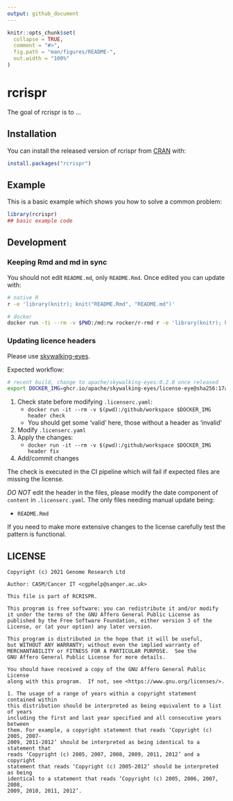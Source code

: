 ```yaml
---
output: github_document
---
```


<!-- README.md is generated from README.Rmd. Please edit that file -->

```r
knitr::opts_chunk$set(
  collapse = TRUE,
  comment = "#>",
  fig.path = "man/figures/README-",
  out.width = "100%"
)
```

# rcrispr

<!-- badges: start -->
<!-- badges: end -->

The goal of rcrispr is to ...

## Installation

You can install the released version of rcrispr from [CRAN](https://CRAN.R-project.org) with:

``` r
install.packages("rcrispr")
```

## Example

This is a basic example which shows you how to solve a common problem:

```r
library(rcrispr)
## basic example code
```

## Development

### Keeping Rmd and md in sync

You should not edit `README.md`, only `README.Rmd`.  Once edited you can update with:

```bash
# native R
r -e 'library(knitr); knit("README.Rmd", "README.md")'

# docker
docker run -ti --rm -v $PWD:/md:rw rocker/r-rmd r -e 'library(knitr); knit("/md/README.Rmd", "/md/README.md")'
```

### Updating licence headers

Please use [skywalking-eyes](https://github.com/apache/skywalking-eyes).

Expected workflow:

```bash
# recent build, change to apache/skywalking-eyes:0.2.0 once released
export DOCKER_IMG=ghcr.io/apache/skywalking-eyes/license-eye@sha256:17a4e86591c9908c8e76531943d5522881a82a33580ad7bdf36938517ef25aa9
```

1. Check state before modifying `.licenserc.yaml`:
   - `docker run -it --rm -v $(pwd):/github/workspace $DOCKER_IMG header check`
   - You should get some 'valid' here, those without a header as 'invalid'
1. Modify `.licenserc.yaml`
1. Apply the changes:
   - `docker run -it --rm -v $(pwd):/github/workspace $DOCKER_IMG header fix`
1. Add/commit changes

The check is executed in the CI pipeline which will fail if expected files are missing the license.

*DO NOT* edit the header in the files, please modify the date component of `content` in `.licenserc.yaml`.  The only files needing manual update being:

- `README.Rmd`

If you need to make more extensive changes to the license carefully test the pattern is functional.

## LICENSE

```
Copyright (c) 2021 Genome Research Ltd

Author: CASM/Cancer IT <cgphelp@sanger.ac.uk>

This file is part of RCRISPR.

This program is free software: you can redistribute it and/or modify
it under the terms of the GNU Affero General Public License as
published by the Free Software Foundation, either version 3 of the
License, or (at your option) any later version.

This program is distributed in the hope that it will be useful,
but WITHOUT ANY WARRANTY; without even the implied warranty of
MERCHANTABILITY or FITNESS FOR A PARTICULAR PURPOSE.  See the
GNU Affero General Public License for more details.

You should have received a copy of the GNU Affero General Public License
along with this program.  If not, see <https://www.gnu.org/licenses/>.

1. The usage of a range of years within a copyright statement contained within
this distribution should be interpreted as being equivalent to a list of years
including the first and last year specified and all consecutive years between
them. For example, a copyright statement that reads ‘Copyright (c) 2005, 2007-
2009, 2011-2012’ should be interpreted as being identical to a statement that
reads ‘Copyright (c) 2005, 2007, 2008, 2009, 2011, 2012’ and a copyright
statement that reads ‘Copyright (c) 2005-2012’ should be interpreted as being
identical to a statement that reads ‘Copyright (c) 2005, 2006, 2007, 2008,
2009, 2010, 2011, 2012’.
```
